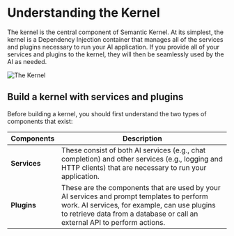 
# Understanding the Kernel

The kernel is the central component of Semantic Kernel. At its simplest, the kernel is a Dependency Injection container that manages all of the services and plugins necessary to run your AI application.
If you provide all of your services and plugins to the kernel, they will then be seamlessly used by the AI as needed.

![The Kernel](/the-kernel-is-at-the-center-of-everything.png)

## Build a kernel with services and plugins

Before building a kernel, you should first understand the two types of components that exist:

<Table>
  <thead>
    <Tr>
      <Th>Components</Th>
      <Th>Description</Th>
    </Tr>
  </thead>
  <tbody>
    <Tr>
      <Td><b>Services</b></Td>
      <Td>
          These consist of both AI services (e.g., chat completion) and other services (e.g., logging and HTTP clients) that are necessary to run your application.
      </Td>
    </Tr>
    <Tr>
      <Td><b>Plugins</b></Td>
      <Td>
         These are the components that are used by your AI services and prompt templates to perform work. AI services, for example, can use plugins to retrieve data from a database or call an external API to perform actions.
      </Td>
    </Tr>
  </tbody>
</Table>
